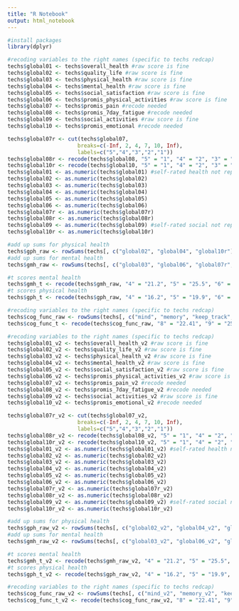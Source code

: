 ```yaml
---
title: "R Notebook"
output: html_notebook
---
```

```r
#install packages
library(dplyr)
```


```r
#recoding variables to the right names (specific to techs redcap)
techs$global01 <- techs$overall_health #raw score is fine
techs$global02 <- techs$quality_life #raw score is fine
techs$global03 <- techs$physical_health #raw score is fine
techs$global04 <- techs$mental_health #raw score is fine
techs$global05 <- techs$social_satisfaction #raw score is fine
techs$global06 <- techs$promis_physical_activities #raw score is fine
techs$global07 <- techs$promis_pain #recode needed 
techs$global08 <- techs$promis_7day_fatigue #recode needed 
techs$global09 <- techs$social_activities #raw score is fine
techs$global10 <- techs$promis_emotional #recode needed

techs$global07r <- cut(techs$global07, 
                      breaks=c(-Inf, 2, 4, 7, 10, Inf), 
                      labels=c("5","4","3","2","1"))
techs$global08r <- recode(techs$global08, "5" = "1", "4" = "2", "3" = "3", "2" = "4", "1" = "5")
techs$global10r <- recode(techs$global10, "5" = "1", "4" = "2", "3" = "3", "2" = "4", "1" = "5")
techs$global01 <- as.numeric(techs$global01) #self-rated health not reported in sum score
techs$global02 <- as.numeric(techs$global02)
techs$global03 <- as.numeric(techs$global03)
techs$global04 <- as.numeric(techs$global04)
techs$global05 <- as.numeric(techs$global05)
techs$global06 <- as.numeric(techs$global06)
techs$global07r <- as.numeric(techs$global07r)
techs$global08r <- as.numeric(techs$global08r)
techs$global09 <- as.numeric(techs$global09) #self-rated social not reported in sum score
techs$global10r <- as.numeric(techs$global10r)

#add up sums for physical health
techs$gph_raw <- rowSums(techs[, c("global02", "global04", "global10r")])
#add up sums for mental health
techs$gmh_raw <- rowSums(techs[, c("global03", "global06", "global07r", "global08r", "global09")])

#t scores mental health
techs$gmh_t <- recode(techs$gmh_raw, "4" = "21.2", "5" = "25.5", "6" = "28.4", "7" = "31.3", "8" = "33.8", "9" = "36.3", "10" = "38.8", "11" = "41.1", "12" = "43.5", "13" = "45.8", "14" = "48.3", "15" = "50.8", "16" = "53.3", "17" = "56.0", "18" = "59.0", "19" = "62.5", "20" = "67.6")
#t scores physical health
techs$gph_t <- recode(techs$gph_raw, "4" = "16.2", "5" = "19.9", "6" = "23.5", "7" = "26.7", "8" = "29.6", "9" = "32.4", "10" = "34.9", "11" = "37.4", "12" = "39.8", "13" = "42.3", "14" = "44.9", "15" = "50.8", "16" = "50.8", "17" = "54.1", "18" = "57.7", "19" = "61.9", "20" = "67.7")
```


```r
#recoding variables to the right names (specific to techs redcap)
techs$cog_func_raw <- rowSums(techs[, c("mind", "memory", "keep_track", "concentrate", "think_clearly", "attention", "remember")])
techs$cog_func_t <- recode(techs$cog_func_raw, "8" = "22.41", "9" = "25.73", "10" = "27.45", "11" = "28.90", "12" = "30.11", "13" = "31.18", "14" = "32.15", "15" = "33.06", "16" = "33.92", "17" = "34.75", "18" = "35.56", "19" = "36.36", "20" = "37.15", "21" = "37.93", "22" = "38.71", "23" = "39.50", "24" = "40.29", "25" = "41.09", "26" = "41.90", "27" = "42.72", "28" = "43.57", "29" = "44.43", "30" = "45.31", "31" = "1 46.22", "32" = "47.17", "33" = "48.18", "34" = "49.26", "35" = "50.45", "36" = "50.45", "37" = "58.03", "38" = "59.95", "39" = "62.52", "40" = "67.09")
```


```r
#recoding variables to the right names (specific to techs redcap)
techs$global01_v2 <- techs$overall_health_v2 #raw score is fine
techs$global02_v2 <- techs$quality_life_v2 #raw score is fine
techs$global03_v2 <- techs$physical_health_v2 #raw score is fine
techs$global04_v2 <- techs$mental_health_v2 #raw score is fine
techs$global05_v2 <- techs$social_satisfaction_v2 #raw score is fine
techs$global06_v2 <- techs$promis_physical_activities_v2 #raw score is fine
techs$global07_v2 <- techs$promis_pain_v2 #recode needed 
techs$global08_v2 <- techs$promis_7day_fatigue_v2 #recode needed 
techs$global09_v2 <- techs$social_activities_v2 #raw score is fine
techs$global10_v2 <- techs$promis_emotional_v2 #recode needed

techs$global07r_v2 <- cut(techs$global07_v2, 
                      breaks=c(-Inf, 2, 4, 7, 10, Inf), 
                      labels=c("5","4","3","2","1"))
techs$global08r_v2 <- recode(techs$global08_v2, "5" = "1", "4" = "2", "3" = "3", "2" = "4", "1" = "5")
techs$global10r_v2 <- recode(techs$global10_v2, "5" = "1", "4" = "2", "3" = "3", "2" = "4", "1" = "5")
techs$global01_v2 <- as.numeric(techs$global01_v2) #self-rated health not reported in sum score
techs$global02_v2 <- as.numeric(techs$global02_v2)
techs$global03_v2 <- as.numeric(techs$global03_v2)
techs$global04_v2 <- as.numeric(techs$global04_v2)
techs$global05_v2 <- as.numeric(techs$global05_v2)
techs$global06_v2 <- as.numeric(techs$global06_v2)
techs$global07r_v2 <- as.numeric(techs$global07r_v2)
techs$global08r_v2 <- as.numeric(techs$global08r_v2)
techs$global09_v2 <- as.numeric(techs$global09_v2) #self-rated social not reported in sum score
techs$global10r_v2 <- as.numeric(techs$global10r_v2)

#add up sums for physical health
techs$gph_raw_v2 <- rowSums(techs[, c("global02_v2", "global04_v2", "global10r_v2")])
#add up sums for mental health
techs$gmh_raw_v2 <- rowSums(techs[, c("global03_v2", "global06_v2", "global07r_v2", "global08r_v2", "global09_v2")])

#t scores mental health
techs$gmh_t_v2 <- recode(techs$gmh_raw_v2, "4" = "21.2", "5" = "25.5", "6" = "28.4", "7" = "31.3", "8" = "33.8", "9" = "36.3", "10" = "38.8", "11" = "41.1", "12" = "43.5", "13" = "45.8", "14" = "48.3", "15" = "50.8", "16" = "53.3", "17" = "56.0", "18" = "59.0", "19" = "62.5", "20" = "67.6")
#t scores physical health
techs$gph_t_v2 <- recode(techs$gph_raw_v2, "4" = "16.2", "5" = "19.9", "6" = "23.5", "7" = "26.7", "8" = "29.6", "9" = "32.4", "10" = "34.9", "11" = "37.4", "12" = "39.8", "13" = "42.3", "14" = "44.9", "15" = "50.8", "16" = "50.8", "17" = "54.1", "18" = "57.7", "19" = "61.9", "20" = "67.7")
```


```r
#recoding variables to the right names (specific to techs redcap)
techs$cog_func_raw_v2 <- rowSums(techs[, c("mind_v2", "memory_v2", "keep_track_v2", "concentrate_v2", "think_clearly_v2", "attention_v2", "remember_v2")])
techs$cog_func_t_v2 <- recode(techs$cog_func_raw_v2, "8" = "22.41", "9" = "25.73", "10" = "27.45", "11" = "28.90", "12" = "30.11", "13" = "31.18", "14" = "32.15", "15" = "33.06", "16" = "33.92", "17" = "34.75", "18" = "35.56", "19" = "36.36", "20" = "37.15", "21" = "37.93", "22" = "38.71", "23" = "39.50", "24" = "40.29", "25" = "41.09", "26" = "41.90", "27" = "42.72", "28" = "43.57", "29" = "44.43", "30" = "45.31", "31" = "1 46.22", "32" = "47.17", "33" = "48.18", "34" = "49.26", "35" = "50.45", "36" = "50.45", "37" = "58.03", "38" = "59.95", "39" = "62.52", "40" = "67.09")
```



